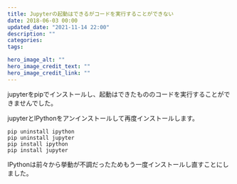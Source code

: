 ```yaml
---
title: Jupyterの起動はできるがコードを実行することができない
date: 2018-06-03 00:00
updated_date: "2021-11-14 22:00"
description: ""
categories:
tags:

hero_image_alt: ""
hero_image_credit_text: ""
hero_image_credit_link: ""
---
```

jupyterをpipでインストールし、起動はできたもののコードを実行することができませんでした。

jupyterとIPythonをアンインストールして再度インストールします。

```
pip uninstall ipython
pip uninstall jupyter
pip install ipython
pip install jupyter
```

IPythonは前々から挙動が不調だったためもう一度インストールし直すことにしました。